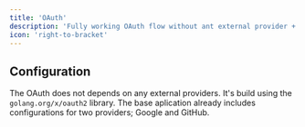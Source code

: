 ```yaml
---
title: 'OAuth'
description: 'Fully working OAuth flow without ant external provider + Magic Links'
icon: 'right-to-bracket'
---
```


## Configuration

The OAuth does not depends on any external providers. It's build using the `golang.org/x/oauth2` library. 
The base aplication already includes configurations for two providers; Google and GitHub.
